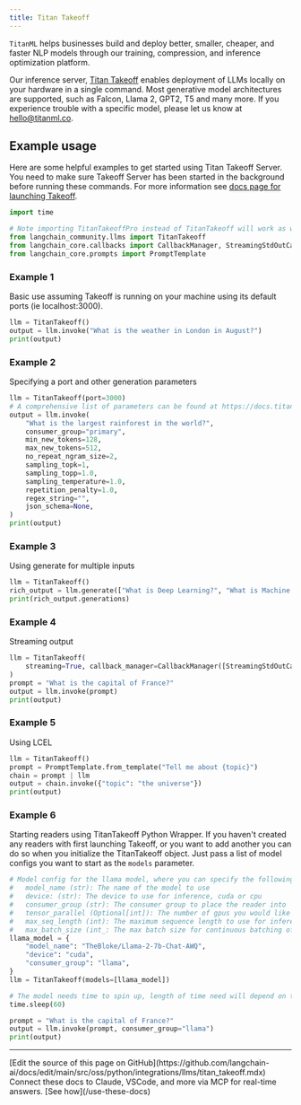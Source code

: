 ```yaml
---
title: Titan Takeoff
---
```


`TitanML` helps businesses build and deploy better, smaller, cheaper, and faster NLP models through our training, compression, and inference optimization platform.

Our inference server, [Titan Takeoff](https://docs.titanml.co/docs/intro) enables deployment of LLMs locally on your hardware in a single command. Most generative model architectures are supported, such as Falcon, Llama 2, GPT2, T5 and many more. If you experience trouble with a specific model, please let us know at [hello@titanml.co](mailto:hello@titanml.co).

## Example usage

Here are some helpful examples to get started using Titan Takeoff Server. You need to make sure Takeoff Server has been started in the background before running these commands. For more information see [docs page for launching Takeoff](https://docs.titanml.co/docs/Docs/launching/).

```python
import time

# Note importing TitanTakeoffPro instead of TitanTakeoff will work as well both use same object under the hood
from langchain_community.llms import TitanTakeoff
from langchain_core.callbacks import CallbackManager, StreamingStdOutCallbackHandler
from langchain_core.prompts import PromptTemplate
```

### Example 1

Basic use assuming Takeoff is running on your machine using its default ports (ie localhost:3000).

```python
llm = TitanTakeoff()
output = llm.invoke("What is the weather in London in August?")
print(output)
```

### Example 2

Specifying a port and other generation parameters

```python
llm = TitanTakeoff(port=3000)
# A comprehensive list of parameters can be found at https://docs.titanml.co/docs/next/apis/Takeoff%20inference_REST_API/generate#request
output = llm.invoke(
    "What is the largest rainforest in the world?",
    consumer_group="primary",
    min_new_tokens=128,
    max_new_tokens=512,
    no_repeat_ngram_size=2,
    sampling_topk=1,
    sampling_topp=1.0,
    sampling_temperature=1.0,
    repetition_penalty=1.0,
    regex_string="",
    json_schema=None,
)
print(output)
```

### Example 3

Using generate for multiple inputs

```python
llm = TitanTakeoff()
rich_output = llm.generate(["What is Deep Learning?", "What is Machine Learning?"])
print(rich_output.generations)
```

### Example 4

Streaming output

```python
llm = TitanTakeoff(
    streaming=True, callback_manager=CallbackManager([StreamingStdOutCallbackHandler()])
)
prompt = "What is the capital of France?"
output = llm.invoke(prompt)
print(output)
```

### Example 5

Using LCEL

```python
llm = TitanTakeoff()
prompt = PromptTemplate.from_template("Tell me about {topic}")
chain = prompt | llm
output = chain.invoke({"topic": "the universe"})
print(output)
```

### Example 6

Starting readers using TitanTakeoff Python Wrapper. If you haven't created any readers with first launching Takeoff, or you want to add another you can do so when you initialize the TitanTakeoff object. Just pass a list of model configs you want to start as the `models` parameter.

```python
# Model config for the llama model, where you can specify the following parameters:
#   model_name (str): The name of the model to use
#   device: (str): The device to use for inference, cuda or cpu
#   consumer_group (str): The consumer group to place the reader into
#   tensor_parallel (Optional[int]): The number of gpus you would like your model to be split across
#   max_seq_length (int): The maximum sequence length to use for inference, defaults to 512
#   max_batch_size (int_: The max batch size for continuous batching of requests
llama_model = {
    "model_name": "TheBloke/Llama-2-7b-Chat-AWQ",
    "device": "cuda",
    "consumer_group": "llama",
}
llm = TitanTakeoff(models=[llama_model])

# The model needs time to spin up, length of time need will depend on the size of model and your network connection speed
time.sleep(60)

prompt = "What is the capital of France?"
output = llm.invoke(prompt, consumer_group="llama")
print(output)
```

---

<Callout icon="pen-to-square" iconType="regular">
    [Edit the source of this page on GitHub](https://github.com/langchain-ai/docs/edit/main/src/oss/python/integrations/llms/titan_takeoff.mdx)
</Callout>
<Tip icon="terminal" iconType="regular">
    Connect these docs to Claude, VSCode, and more via MCP for    real-time answers. [See how](/use-these-docs)
</Tip>
